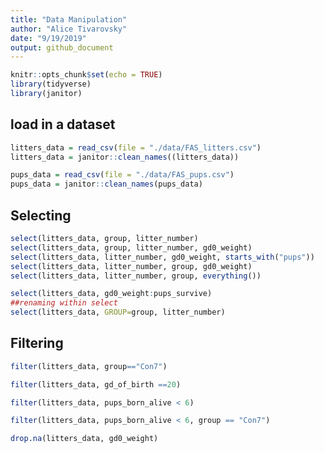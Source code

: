 ```yaml
---
title: "Data Manipulation"
author: "Alice Tivarovsky"
date: "9/19/2019"
output: github_document
---
```


```r
knitr::opts_chunk$set(echo = TRUE)
library(tidyverse)
library(janitor)
```


## load in a dataset

```r
litters_data = read_csv(file = "./data/FAS_litters.csv")
litters_data = janitor::clean_names((litters_data))

pups_data = read_csv(file = "./data/FAS_pups.csv")
pups_data = janitor::clean_names(pups_data)
```

## Selecting

```r
select(litters_data, group, litter_number)
select(litters_data, group, litter_number, gd0_weight)
select(litters_data, litter_number, gd0_weight, starts_with("pups"))
select(litters_data, litter_number, group, gd0_weight)
select(litters_data, litter_number, group, everything())

select(litters_data, gd0_weight:pups_survive)
##renaming within select
select(litters_data, GROUP=group, litter_number)
```


## Filtering
```r
filter(litters_data, group=="Con7")

filter(litters_data, gd_of_birth ==20)

filter(litters_data, pups_born_alive < 6)

filter(litters_data, pups_born_alive < 6, group == "Con7")

drop.na(litters_data, gd0_weight)

```


